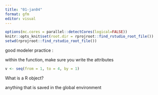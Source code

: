 ```yaml
---
title: "01-jan04"
format: gfm
editor: visual
---
```


```r

options(mc.cores = parallel::detectCores(logical=FALSE))
knitr::opts_knit$set(root.dir = rprojroot::find_rstudio_root_file())
setwd(rprojroot::find_rstudio_root_file())
```

good modeler practice :

within the function, make sure you write the attributes

```r
v <- seq(from = 1, to = 4, by = 1)
```

What is a R object? 

anything that is saved in the global environment 